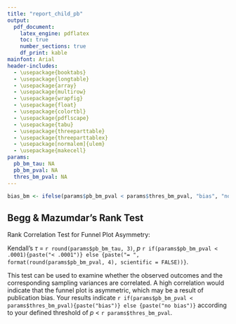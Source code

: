 ```yaml
---
title: "report_child_pb"
output:
  pdf_document:
    latex_engine: pdflatex
    toc: true
    number_sections: true
    df_print: kable
mainfont: Arial
header-includes:
  - \usepackage{booktabs}
  - \usepackage{longtable}
  - \usepackage{array}
  - \usepackage{multirow}
  - \usepackage{wrapfig}
  - \usepackage{float}
  - \usepackage{colortbl}
  - \usepackage{pdflscape}
  - \usepackage{tabu}
  - \usepackage{threeparttable}
  - \usepackage{threeparttablex}
  - \usepackage[normalem]{ulem}
  - \usepackage{makecell}
params:
  pb_bm_tau: NA
  pb_bm_pval: NA
  thres_bm_pval: NA
---
```


```r

bias_bm <- ifelse(params$pb_bm_pval < params$thres_bm_pval, "bias", "no bias")
```


## Begg & Mazumdar's Rank Test

Rank Correlation Test for Funnel Plot Asymmetry:

Kendall's $\tau$ = `r round(params$pb_bm_tau, 3)`, _p_ `r if(params$pb_bm_pval < .0001){paste("< .0001")} else {paste("= ", format(round(params$pb_bm_pval, 4), scientific = FALSE))}`.

This test can be used to examine whether the observed outcomes and the corresponding sampling variances are correlated. A high correlation would indicate that the funnel plot is asymmetric, which may be a result of publication bias. Your results indicate `r if(params$pb_bm_pval < params$thres_bm_pval){paste("bias")} else {paste("no bias")}` according to your defined threshold of _p_ < `r params$thres_bm_pval`.
